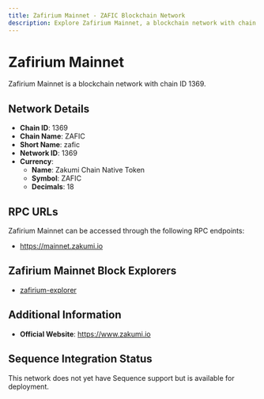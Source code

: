 ```yaml
--- 
title: Zafirium Mainnet - ZAFIC Blockchain Network
description: Explore Zafirium Mainnet, a blockchain network with chain ID 1369. Learn about its native currency, Zakumi Chain Native Token, and how to interact with the network.
---
```


# Zafirium Mainnet

Zafirium Mainnet is a blockchain network with chain ID 1369.

## Network Details

- **Chain ID**: 1369
- **Chain Name**: ZAFIC
- **Short Name**: zafic
- **Network ID**: 1369
- **Currency**: 
  - **Name**: Zakumi Chain Native Token
  - **Symbol**: ZAFIC
  - **Decimals**: 18

## RPC URLs

Zafirium Mainnet can be accessed through the following RPC endpoints:

- https://mainnet.zakumi.io

## Zafirium Mainnet Block Explorers

- [zafirium-explorer](https://explorer.zakumi.io)

## Additional Information

- **Official Website**: https://www.zakumi.io

## Sequence Integration Status

This network does not yet have Sequence support but is available for deployment.
